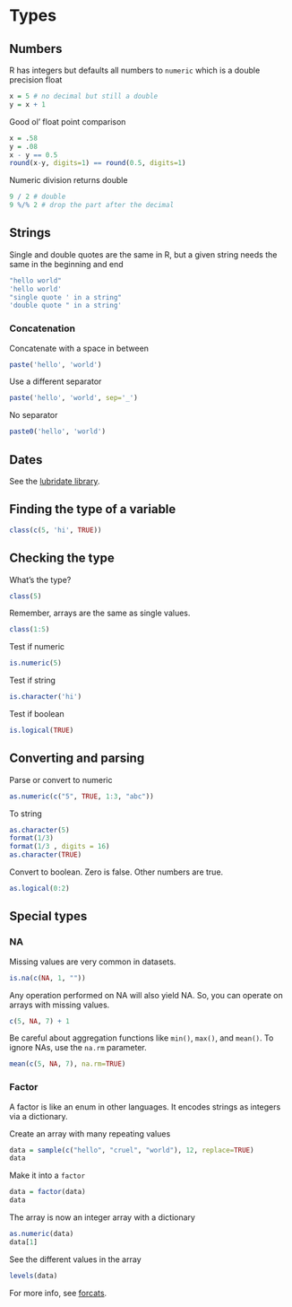 # Types

## Numbers

R has integers but defaults all numbers to `numeric` which is a double precision float

```r
x = 5 # no decimal but still a double
y = x + 1
```

Good ol' float point comparison

```r
x = .58
y = .08
x - y == 0.5
round(x-y, digits=1) == round(0.5, digits=1)
```

Numeric division returns double

```r
9 / 2 # double
9 %/% 2 # drop the part after the decimal
```

## Strings

Single and double quotes are the same in R, but a given string needs the same in the beginning and end

```r
"hello world"
'hello world'
"single quote ' in a string"
'double quote " in a string'
```

### Concatenation

Concatenate with a space in between

```r
paste('hello', 'world')
```

Use a different separator

```r
paste('hello', 'world', sep='_')
```

No separator

```r
paste0('hello', 'world')
```

## Dates

See the [lubridate library](https://lubridate.tidyverse.org/).

## Finding the type of a variable

```r
class(c(5, 'hi', TRUE))
```

## Checking the type

What's the type?

```r
class(5)
```

Remember, arrays are the same as single values.

```r
class(1:5)
```

Test if numeric

```r
is.numeric(5)
```

Test if string

```r
is.character('hi')
```

Test if boolean

```r
is.logical(TRUE)
```

## Converting and parsing

Parse or convert to numeric

```r
as.numeric(c("5", TRUE, 1:3, "abc"))
```

To string

```r
as.character(5)
format(1/3)
format(1/3 , digits = 16)
as.character(TRUE)
```

Convert to boolean. Zero is false. Other numbers are true.

```r
as.logical(0:2)
```

## Special types

### NA

Missing values are very common in datasets.

```r
is.na(c(NA, 1, ""))
```

Any operation performed on NA will also yield NA. So, you can operate on arrays with missing values.

```r
c(5, NA, 7) + 1
```

Be careful about aggregation functions like `min()`, `max()`, and `mean()`. To ignore NAs, use the `na.rm` parameter.

```r
mean(c(5, NA, 7), na.rm=TRUE)
```

### Factor

A factor is like an enum in other languages. It encodes strings as integers via a dictionary.

Create an array with many repeating values

```r
data = sample(c("hello", "cruel", "world"), 12, replace=TRUE)
data
```

Make it into a `factor`

```r
data = factor(data)
data
```

The array is now an integer array with a dictionary

```r
as.numeric(data)
data[1]
```

See the different values in the array

```r
levels(data)
```

For more info, see [forcats](https://forcats.tidyverse.org/).
